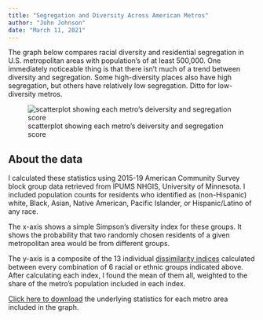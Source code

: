 ```yaml
---
title: "Segregation and Diversity Across American Metros"
author: "John Johnson"
date: "March 11, 2021"
---
```


The graph below compares racial diversity and residential segregation in U.S. metropolitan areas with population’s of at least 500,000. One immediately noticeable thing is that there isn’t much of a trend between diversity and segregation. Some high-diversity places also have high segregation, but others have relatively low segregation. Ditto for low-diversity metros.

![scatterplot showing each metro's deiversity and segregation score](graphics/MetroDiversityAndSegregation.png)

## About the data

I calculated these statistics using 2015-19 American Community Survey block group data retrieved from IPUMS NHGIS, University of Minnesota. I included population counts for residents who identified as (non-Hispanic) white, Black, Asian, Native American, Pacific Islander, or Hispanic/Latino of any race.

The x-axis shows a simple Simpson’s diversity index for these groups. It shows the probability that two randomly chosen residents of a given metropolitan area would be from different groups.

The y-axis is a composite of the 13 individual [dissimilarity indices](https://www.dartmouth.edu/~segregation/IndicesofSegregation.pdf) calculated between every combination of 6 racial or ethnic groups indicated above. After calculating each index, I found the mean of them all, weighted to the share of the metro’s population included in each index.

[Click here to download](https://www.dropbox.com/s/7bl2efxhh124u41/LargeMetrosAllIndices.csv?dl=1) the underlying statistics for each metro area included in the graph.
